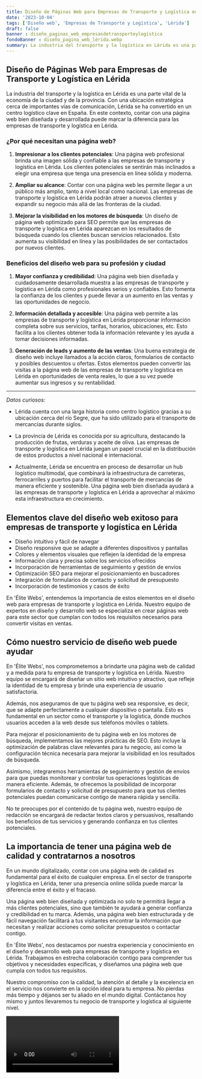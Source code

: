 ```yaml
---
title: Diseño de Páginas Web para Empresas de Transporte y Logística en Lérida
date: '2023-10-04'
tags: ['Diseño web', 'Empresas de Transporte y Logística', 'Lérida']
draft: false
banner : diseño_paginas_web_empresasdetransporteylogística
fondoBanner : diseño_pagina_web_lérida.webp
summary: La industria del transporte y la logística en Lérida es una parte vital de la economía de la ciudad y de la provincia. Con una ubicación estratégica cerca de importantes vías de comunicación, Lérida se ha convertido en un centro logístico clave en España. En este contexto, contar con una página web bien diseñada y desarrollada puede marcar la diferencia para las empresas de transporte y logística en Lérida.
---
```


## Diseño de Páginas Web para Empresas de Transporte y Logística en Lérida

La industria del transporte y la logística en Lérida es una parte vital de la economía de la ciudad y de la provincia. Con una ubicación estratégica cerca de importantes vías de comunicación, Lérida se ha convertido en un centro logístico clave en España. En este contexto, contar con una página web bien diseñada y desarrollada puede marcar la diferencia para las empresas de transporte y logística en Lérida.

### ¿Por qué necesitan una página web?

1. **Impresionar a los clientes potenciales**: Una página web profesional brinda una imagen sólida y confiable a las empresas de transporte y logística en Lérida. Los clientes potenciales se sentirán más inclinados a elegir una empresa que tenga una presencia en línea sólida y moderna.

2. **Ampliar su alcance**: Contar con una página web les permite llegar a un público más amplio, tanto a nivel local como nacional. Las empresas de transporte y logística en Lérida podrán atraer a nuevos clientes y expandir su negocio más allá de las fronteras de la ciudad.

3. **Mejorar la visibilidad en los motores de búsqueda**: Un diseño de página web optimizado para SEO permite que las empresas de transporte y logística en Lérida aparezcan en los resultados de búsqueda cuando los clientes buscan servicios relacionados. Esto aumenta su visibilidad en línea y las posibilidades de ser contactados por nuevos clientes.

### Beneficios del diseño web para su profesión y ciudad

1. **Mayor confianza y credibilidad**: Una página web bien diseñada y cuidadosamente desarrollada muestra a las empresas de transporte y logística en Lérida como profesionales serios y confiables. Esto fomenta la confianza de los clientes y puede llevar a un aumento en las ventas y las oportunidades de negocio.

2. **Información detallada y accesible**: Una página web permite a las empresas de transporte y logística en Lérida proporcionar información completa sobre sus servicios, tarifas, horarios, ubicaciones, etc. Esto facilita a los clientes obtener toda la información relevante y les ayuda a tomar decisiones informadas.

3. **Generación de leads y aumento de las ventas**: Una buena estrategia de diseño web incluye llamados a la acción claros, formularios de contacto y posibles descuentos u ofertas. Estos elementos pueden convertir las visitas a la página web de las empresas de transporte y logística en Lérida en oportunidades de venta reales, lo que a su vez puede aumentar sus ingresos y su rentabilidad.

---

*Datos curiosos:*

- Lérida cuenta con una larga historia como centro logístico gracias a su ubicación cerca del río Segre, que ha sido utilizado para el transporte de mercancías durante siglos.

- La provincia de Lérida es conocida por su agricultura, destacando la producción de frutas, verduras y aceite de oliva. Las empresas de transporte y logística en Lérida juegan un papel crucial en la distribución de estos productos a nivel nacional e internacional.

- Actualmente, Lérida se encuentra en proceso de desarrollar un hub logístico multimodal, que combinará la infraestructura de carreteras, ferrocarriles y puertos para facilitar el transporte de mercancías de manera eficiente y sostenible. Una página web bien diseñada ayudará a las empresas de transporte y logística en Lérida a aprovechar al máximo esta infraestructura en crecimiento.

<GifSeo />

<Cta />

## Elementos clave del diseño web exitoso para empresas de transporte y logística en Lérida

- Diseño intuitivo y fácil de navegar 
- Diseño responsive que se adapte a diferentes dispositivos y pantallas 
- Colores y elementos visuales que reflejen la identidad de la empresa 
- Información clara y precisa sobre los servicios ofrecidos 
- Incorporación de herramientas de seguimiento y gestión de envíos 
- Optimización SEO para mejorar el posicionamiento en buscadores 
- Integración de formularios de contacto y solicitud de presupuesto 
- Incorporación de testimonios y casos de éxito 

En 'Élite Webs', entendemos la importancia de estos elementos en el diseño web para empresas de transporte y logística en Lérida. Nuestro equipo de expertos en diseño y desarrollo web se especializa en crear páginas web para este sector que cumplan con todos los requisitos necesarios para convertir visitas en ventas.

## Cómo nuestro servicio de diseño web puede ayudar

En 'Élite Webs', nos comprometemos a brindarte una página web de calidad y a medida para tu empresa de transporte y logística en Lérida. Nuestro equipo se encargará de diseñar un sitio web intuitivo y atractivo, que refleje la identidad de tu empresa y brinde una experiencia de usuario satisfactoria.

Además, nos aseguramos de que tu página web sea responsive, es decir, que se adapte perfectamente a cualquier dispositivo o pantalla. Esto es fundamental en un sector como el transporte y la logística, donde muchos usuarios acceden a la web desde sus teléfonos móviles o tablets.

Para mejorar el posicionamiento de tu página web en los motores de búsqueda, implementamos las mejores prácticas de SEO. Esto incluye la optimización de palabras clave relevantes para tu negocio, así como la configuración técnica necesaria para mejorar la visibilidad en los resultados de búsqueda.

Asimismo, integraremos herramientas de seguimiento y gestión de envíos para que puedas monitorear y controlar tus operaciones logísticas de manera eficiente. Además, te ofrecemos la posibilidad de incorporar formularios de contacto y solicitud de presupuesto para que tus clientes potenciales puedan comunicarse contigo de manera rápida y sencilla.

No te preocupes por el contenido de tu página web, nuestro equipo de redacción se encargará de redactar textos claros y persuasivos, resaltando los beneficios de tus servicios y generando confianza en tus clientes potenciales.

## La importancia de tener una página web de calidad y contratarnos a nosotros

En un mundo digitalizado, contar con una página web de calidad es fundamental para el éxito de cualquier empresa. En el sector de transporte y logística en Lérida, tener una presencia online sólida puede marcar la diferencia entre el éxito y el fracaso.

Una página web bien diseñada y optimizada no solo te permitirá llegar a más clientes potenciales, sino que también te ayudará a generar confianza y credibilidad en tu marca. Además, una página web bien estructurada y de fácil navegación facilitará a tus visitantes encontrar la información que necesitan y realizar acciones como solicitar presupuestos o contactar contigo.

En 'Élite Webs', nos destacamos por nuestra experiencia y conocimiento en el diseño y desarrollo web para empresas de transporte y logística en Lérida. Trabajamos en estrecha colaboración contigo para comprender tus objetivos y necesidades específicas, y diseñamos una página web que cumpla con todos tus requisitos.

Nuestro compromiso con la calidad, la atención al detalle y la excelencia en el servicio nos convierte en la opción ideal para tu empresa. No pierdas más tiempo y déjanos ser tu aliado en el mundo digital. Contáctanos hoy mismo y juntos llevaremos tu negocio de transporte y logística al siguiente nivel.

<Video />

<CtaBot job='Empresas de Transporte y Logística' city='Lérida'/>

<Gmaps query='Lérida+españa+maps' />